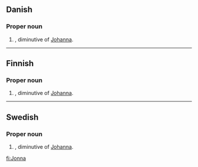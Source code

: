 ==Danish==

===Proper noun===
{{infl|da|proper noun}}

# {{given name|female||da:}}, diminutive of [[Johanna]].

----

==Finnish==

===Proper noun===
{{fi-noun|Jonn|type=koira|proper=true}}

# {{given name|female||fi:}}, diminutive of [[Johanna]].

----

==Swedish==

===Proper noun===
{{infl|sv|proper noun}}

# {{given name|female||sv:}}, diminutive of [[Johanna]].

[[fi:Jonna]]